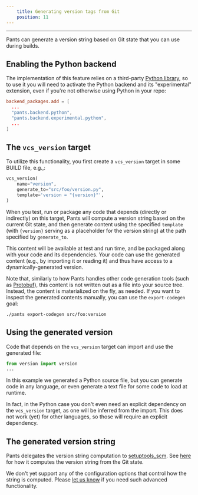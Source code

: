 ```yaml
---
    title: Generating version tags from Git
    position: 11
---
```




---

Pants can generate a version string based on Git state that you can use during builds.

Enabling the Python backend
---------------------------

The implementation of this feature relies on a third-party [Python library](https://github.com/pypa/setuptools_scm),
so to use it you will need to activate the Python backend and its "experimental" extension, even if
you're not otherwise using Python in your repo:

```toml pants.toml
backend_packages.add = [
  ...
  "pants.backend.python",
  "pants.backend.experimental.python",
  ...
]
```

The `vcs_version` target
------------------------

To utilize this functionality, you first create a `vcs_version` target in some BUILD file, e.g.,:

```python src/foo/BUILD
vcs_version(
    name="version",
    generate_to="src/foo/version.py",
    template='version = "{version}"',
)
```

When you test, run or package any code that depends (directly or indirectly) on this target,
Pants will compute a version string based on the current Git state, and then generate content
using the specified `template` (with `{version}` serving as a placeholder for the version string)
at the path specified by `generate_to`.

This content will be available at test and run time, and be packaged along with your
code and its dependencies. Your code can use the generated content (e.g., by importing
it or reading it) and thus have access to a dynamically-generated version.

Note that, similarly to how Pants handles other code generation tools (such as [Protobuf](doc:protobuf-python)),
this content is not written out as a file into your source tree. Instead, the content is materialized
on the fly, as needed.  If you want to inspect the generated contents manually, you can use the
`export-codegen` goal:

```shell
./pants export-codegen src/foo:version
```

Using the generated version
---------------------------

Code that depends on the `vcs_version` target can import and use the generated file:

```python src/util.py
from version import version
...
```

In this example we generated a Python source file, but you can generate code in any language,
or even generate a text file for some code to load at runtime.

In fact, in the Python case you don't even need an explicit dependency on the `vcs_version` target, as
one will be inferred from the import. This does not work (yet) for other languages, so those will
require an explicit dependency.

The generated version string
----------------------------

Pants delegates the version string computation to [setuptools_scm](https://github.com/pypa/setuptools_scm).
See [here](https://github.com/pypa/setuptools_scm#default-versioning-scheme) for how it computes the version string from the Git state.

We don't yet support any of the configuration options that control how the string is computed. Please
[let us know](doc:getting-help) if you need such advanced functionality.

